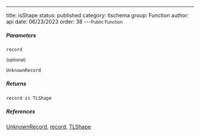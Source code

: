 ---
title: isShape
status: published
category: tlschema
group: Function
author: api
date: 06/23/2023
order: 38
---<Small>Public Function</Small>




##### Parameters


<ParametersTable>

<ParametersTableRow>
<ParametersTableName>

`record`

 <Small>(optional)</Small>

</ParametersTableName>
<ParametersTableDescription>

```ts
UnknownRecord
```



</ParametersTableDescription>
</ParametersTableRow>
</ParametersTable>

##### Returns


```ts
record is TLShape
```

##### References

[UnknownRecord](/gen/store/UnknownRecord-type), [record](/gen/tlschema/~record), [TLShape](/gen/tlschema/TLShape-type)

